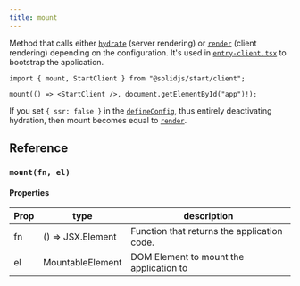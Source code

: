 ```yaml
---
title: mount
---
```


Method that calls either [`hydrate`](/reference/rendering/hydrate) (server rendering) or [`render`](/reference/rendering/render) (client rendering) depending on the configuration. It's used in [`entry-client.tsx`](/solid-start/reference/entrypoints/entry-client) to bootstrap the application.

```tsx twoslash
import { mount, StartClient } from "@solidjs/start/client";

mount(() => <StartClient />, document.getElementById("app")!);
```

If you set `{ ssr: false }` in the [`defineConfig`](/solid-start/reference/config/define-config), thus entirely deactivating hydration, then mount becomes equal to [`render`](/reference/rendering/render).

## Reference

### `mount(fn, el)`

#### Properties

| Prop                 | type               | description                                     |
| -------------------- | ------------------ | ----------------------------------------------- |
| fn                   | () => JSX.Element  | Function that returns the application code.     |
| el                   | MountableElement   | DOM Element to mount the application to         |

